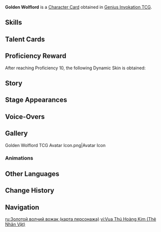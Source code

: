 {{About|the [[Character Card]]|the [[Normal Boss]]|Golden Wolflord}}
{{Genius Invokation TCG Infobox
|title       = Golden Wolflord
|id          = 002603
|features    = Golden Wolflord
|image       = Golden Wolflord Character Card.png
|type        = Character Card
|health      = 10
|element     = Geo
|faction     = Monster
|weapon      = Other Weapons
|source1     = Tavern Challenge
}}
'''Golden Wolflord''' is a [[Character Card]] obtained in [[Genius Invokation TCG]].

==Skills==
{{Genius Invokation TCG Skills Table}}

==Talent Cards==
{{Genius Invokation TCG Talent Cards Table}}

==Proficiency Reward==
After reaching Proficiency 10, the following Dynamic Skin is obtained:<br>{{TCG Card|Beastly Corrosion|1|golden=1|caption=1}}

==Story==
{{Description|A twisted beast from another world. This creature is the ruler of the Riftwolves, and wields the power to command them to dissolve space itself.|title="King of the Riftwolves" Golden Wolflord}}

==Stage Appearances==
{{Genius Invokation TCG Stage Appearances}}

==Voice-Overs==
{{VO/Enemy
|enemy                   = Planelurker (Character Card)
|vo_01_00_title          = Character Select
|vo_01_01_tx_en          = {{A|vo gcg monster planelurker selectonstage 01.ogg}} {{A|vo gcg monster planelurker selectonstage 02.ogg}}

|vo_02_00_title          = Golden Cankerbind
|vo_02_01_tx_en          = {{A|vo gcg monster planelurker elementalburst 01.ogg}} {{A|vo gcg monster planelurker elementalburst 02.ogg}}

|vo_03_00_title          = Defeated
|vo_03_01_tx_en          = {{A|vo gcg monster planelurker die 01.ogg}} {{A|vo gcg monster planelurker die 02.ogg}}
}}

==Gallery==
<gallery>
Golden Wolflord TCG Avatar Icon.png|Avatar Icon
</gallery>

===Animations===
{{Preview
|size     = 380px
|file1    = Golden Wolflord Dynamic Skin
|caption  = Dynamic Skin Idle Animation
}}

==Other Languages==
{{Other Languages|Transclude=Golden Wolflord}}

==Change History==
{{Change History|5.2}}

==Navigation==
{{Genius Invokation TCG Navbox|Character Card Obtainable}}

[[ru:Золотой волчий вожак (карта персонажа)]]
[[vi:Vua Thú Hoàng Kim (Thẻ Nhân Vật)]]